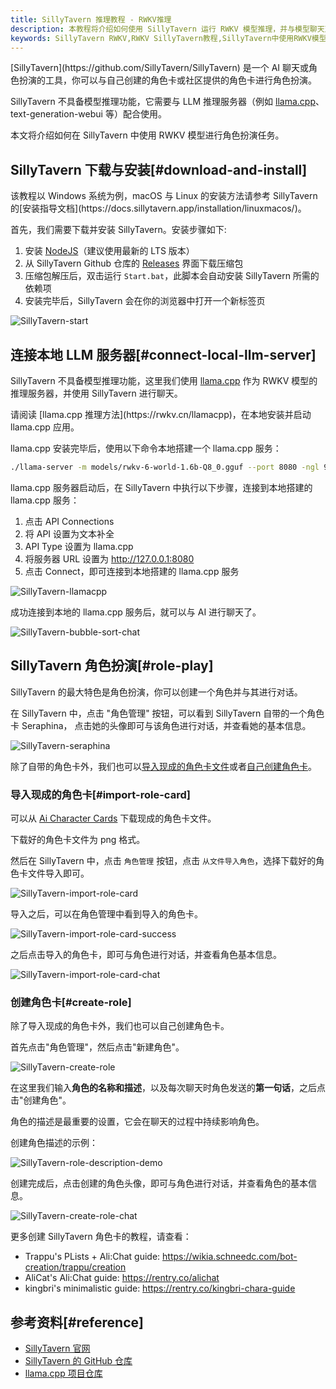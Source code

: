 ```yaml
---
title: SillyTavern 推理教程 - RWKV推理
description: 本教程将介绍如何使用 SillyTavern 运行 RWKV 模型推理，并与模型聊天对话。
keywords: SillyTavern RWKV,RWKV SillyTavern教程,SillyTavern中使用RWKV模型
---
```




<Callout type="info" emoji="ℹ️">
[SillyTavern](https://github.com/SillyTavern/SillyTavern) 是一个 AI 聊天或角色扮演的工具，你可以与自己创建的角色卡或社区提供的角色卡进行角色扮演。

SillyTavern 不具备模型推理功能，它需要与 LLM 推理服务器（例如 [llama.cpp](https://github.com/ggerganov/llama.cpp)、text-generation-webui 等）配合使用。
</Callout>

本文将介绍如何在 SillyTavern 中使用 RWKV 模型进行角色扮演任务。

## SillyTavern 下载与安装[#download-and-install]

<Callout type="info" emoji="ℹ️">
该教程以 Windows 系统为例，macOS 与 Linux 的安装方法请参考 SillyTavern 的[安装指导文档](https://docs.sillytavern.app/installation/linuxmacos/)。
</Callout>

首先，我们需要下载并安装 SillyTavern。安装步骤如下:

1. 安装 [NodeJS](https://nodejs.org/)（建议使用最新的 LTS 版本）
2. 从 SillyTavern Github 仓库的 [Releases](https://github.com/SillyTavern/SillyTavern/releases) 界面下载压缩包
3. 压缩包解压后，双击运行 `Start.bat`，此脚本会自动安装 SillyTavern 所需的依赖项
4. 安装完毕后，SillyTavern 会在你的浏览器中打开一个新标签页

![SillyTavern-start](./imgs/SillyTavern-start.png)

## 连接本地 LLM 服务器[#connect-local-llm-server]

SillyTavern 不具备模型推理功能，这里我们使用 [llama.cpp](https://github.com/ggerganov/llama.cpp) 作为 RWKV 模型的推理服务器，并使用 SillyTavern 进行聊天。

<Callout type="info" emoji="ℹ️">
请阅读 [llama.cpp 推理方法](https://rwkv.cn/llamacpp)，在本地安装并启动 llama.cpp 应用。
</Callout>

llama.cpp 安装完毕后，使用以下命令本地搭建一个 llama.cpp 服务：

```bash copy
./llama-server -m models/rwkv-6-world-1.6b-Q8_0.gguf --port 8080 -ngl 99
```

llama.cpp 服务器启动后，在 SillyTavern 中执行以下步骤，连接到本地搭建的 llama.cpp 服务：

1. 点击 API Connections
2. 将 API 设置为文本补全
3. API Type 设置为 llama.cpp
4. 将服务器 URL 设置为 http://127.0.0.1:8080 
5. 点击 Connect，即可连接到本地搭建的 llama.cpp 服务

![SillyTavern-llamacpp](./imgs/SillyTavern-llamacpp.gif)

成功连接到本地的 llama.cpp 服务后，就可以与 AI 进行聊天了。

![SillyTavern-bubble-sort-chat](./imgs/SillyTavern-bubble-sort.png)

## SillyTavern 角色扮演[#role-play]

SillyTavern 的最大特色是角色扮演，你可以创建一个角色并与其进行对话。

在 SillyTavern 中，点击 "角色管理" 按钮，可以看到 SillyTavern 自带的一个角色卡 Seraphina， 点击她的头像即可与该角色进行对话，并查看她的基本信息。

![SillyTavern-seraphina](./imgs/SillyTavern-seraphina.png)

除了自带的角色卡外，我们也可以[导入现成的角色卡文件](#import-role-card)或者[自己创建角色卡](#create-role)。

### 导入现成的角色卡[#import-role-card]

可以从 [Ai Character Cards](https://aicharactercards.com/) 下载现成的角色卡文件。

<Callout type="info" emoji="ℹ️">
下载好的角色卡文件为 png 格式。
</Callout>

然后在 SillyTavern 中，点击 `角色管理` 按钮，点击 `从文件导入角色`，选择下载好的角色卡文件导入即可。

![SillyTavern-import-role-card](./imgs/SillyTavern-import-role-card.png)

导入之后，可以在角色管理中看到导入的角色卡。

![SillyTavern-import-role-card-success](./imgs/SillyTavern-import-role-card-success.png)

之后点击导入的角色卡，即可与角色进行对话，并查看角色基本信息。

![SillyTavern-import-role-card-chat](./imgs/SillyTavern-import-role-card-chat.png)

### 创建角色卡[#create-role]

除了导入现成的角色卡外，我们也可以自己创建角色卡。

首先点击"角色管理"，然后点击"新建角色"。

![SillyTavern-create-role](./imgs/SillyTavern-create-role.png)

在这里我们输入**角色的名称和描述**，以及每次聊天时角色发送的**第一句话**，之后点击"创建角色"。

<Callout type="info" emoji="ℹ️">
角色的描述是最重要的设置，它会在聊天的过程中持续影响角色。
</Callout>

创建角色描述的示例：

![SillyTavern-role-description-demo](./imgs/SillyTavern-role-description-demo.png)

创建完成后，点击创建的角色头像，即可与角色进行对话，并查看角色的基本信息。

![SillyTavern-create-role-chat](./imgs/SillyTavern-create-role-chat.png)

更多创建 SillyTavern 角色卡的教程，请查看：

- Trappu's PLists + Ali:Chat guide: https://wikia.schneedc.com/bot-creation/trappu/creation
- AliCat's Ali:Chat guide: https://rentry.co/alichat
- kingbri's minimalistic guide: https://rentry.co/kingbri-chara-guide

## 参考资料[#reference]

- [SillyTavern 官网](https://sillytavern.app/)
- [SillyTavern 的 GitHub 仓库](https://github.com/SillyTavern/SillyTavern)
- [llama.cpp 项目仓库](https://github.com/ggerganov/llama.cpp)